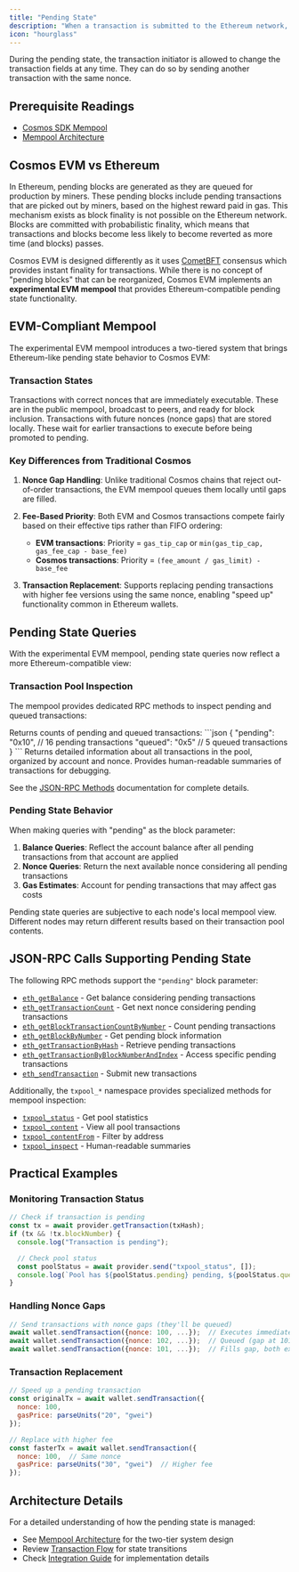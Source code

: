 ```yaml
---
title: "Pending State"
description: "When a transaction is submitted to the Ethereum network, it first goes into the pending status, waiting to be executed by the nodes. A transaction can be in the pending state for a longer duration if the gas price is set very low in the transaction and the nodes are busy processing other higher gas price transactions."
icon: "hourglass"
---
```


During the pending state, the transaction initiator is allowed to change the transaction fields at any time. They can do so by sending another transaction with the same nonce.

## Prerequisite Readings[​](#prerequisite-readings "Direct link to Prerequisite Readings")

* [Cosmos SDK Mempool](https://docs.cosmos.network/main/building-apps/app-mempool)
* [Mempool Architecture](/docs/documentation/concepts/mempool)

## Cosmos EVM vs Ethereum[​](#cosmos-evm-vs-ethereum "Direct link to Cosmos EVM vs Ethereum")

In Ethereum, pending blocks are generated as they are queued for production by miners. These pending blocks include pending transactions that are picked out by miners, based on the highest reward paid in gas. This mechanism exists as block finality is not possible on the Ethereum network. Blocks are committed with probabilistic finality, which means that transactions and blocks become less likely to become reverted as more time (and blocks) passes.

Cosmos EVM is designed differently as it uses [CometBFT](https://docs.cometbft.com/v1.0/) consensus which provides instant finality for transactions. While there is no concept of "pending blocks" that can be reorganized, Cosmos EVM implements an **experimental EVM mempool** that provides Ethereum-compatible pending state functionality.

## EVM-Compliant Mempool

The experimental EVM mempool introduces a two-tiered system that brings Ethereum-like pending state behavior to Cosmos EVM:

### Transaction States

<CardGroup cols={2}>
  <Card title="Pending Transactions" icon="clock">
    Transactions with correct nonces that are immediately executable. These are in the public mempool, broadcast to peers, and ready for block inclusion.
  </Card>
  <Card title="Queued Transactions" icon="layer-group">
    Transactions with future nonces (nonce gaps) that are stored locally. These wait for earlier transactions to execute before being promoted to pending.
  </Card>
</CardGroup>

### Key Differences from Traditional Cosmos

1. **Nonce Gap Handling**: Unlike traditional Cosmos chains that reject out-of-order transactions, the EVM mempool queues them locally until gaps are filled.

2. **Fee-Based Priority**: Both EVM and Cosmos transactions compete fairly based on their effective tips rather than FIFO ordering:
   - **EVM transactions**: Priority = `gas_tip_cap` or `min(gas_tip_cap, gas_fee_cap - base_fee)`
   - **Cosmos transactions**: Priority = `(fee_amount / gas_limit) - base_fee`

3. **Transaction Replacement**: Supports replacing pending transactions with higher fee versions using the same nonce, enabling "speed up" functionality common in Ethereum wallets.

## Pending State Queries[​](#pending-state-queries "Direct link to Pending State Queries")

With the experimental EVM mempool, pending state queries now reflect a more Ethereum-compatible view:

### Transaction Pool Inspection

The mempool provides dedicated RPC methods to inspect pending and queued transactions:

<AccordionGroup>
  <Accordion title="txpool_status">
    Returns counts of pending and queued transactions:
    ```json
    {
      "pending": "0x10",  // 16 pending transactions
      "queued": "0x5"     // 5 queued transactions
    }
    ```
  </Accordion>

  <Accordion title="txpool_content">
    Returns detailed information about all transactions in the pool, organized by account and nonce.
  </Accordion>

  <Accordion title="txpool_inspect">
    Provides human-readable summaries of transactions for debugging.
  </Accordion>
</AccordionGroup>

See the [JSON-RPC Methods](/docs/api-reference/ethereum-json-rpc/methods#txpool-methods) documentation for complete details.

### Pending State Behavior

When making queries with "pending" as the block parameter:

1. **Balance Queries**: Reflect the account balance after all pending transactions from that account are applied
2. **Nonce Queries**: Return the next available nonce considering all pending transactions
3. **Gas Estimates**: Account for pending transactions that may affect gas costs

<Note>
Pending state queries are subjective to each node's local mempool view. Different nodes may return different results based on their transaction pool contents.
</Note>

## JSON-RPC Calls Supporting Pending State[​](#json-rpc-calls-on-pending-transactions "Direct link to JSON-RPC Calls on Pending Transactions")

The following RPC methods support the `"pending"` block parameter:

* [`eth_getBalance`](/docs/api-reference/ethereum-json-rpc/methods#eth_getbalance) - Get balance considering pending transactions
* [`eth_getTransactionCount`](/docs/api-reference/ethereum-json-rpc/methods#eth_gettransactioncount) - Get next nonce considering pending transactions
* [`eth_getBlockTransactionCountByNumber`](/docs/api-reference/ethereum-json-rpc/methods#eth_getblocktransactioncountbynumber) - Count pending transactions
* [`eth_getBlockByNumber`](/docs/api-reference/ethereum-json-rpc/methods#eth_getblockbynumber) - Get pending block information
* [`eth_getTransactionByHash`](/docs/api-reference/ethereum-json-rpc/methods#eth_gettransactionbyhash) - Retrieve pending transactions
* [`eth_getTransactionByBlockNumberAndIndex`](/docs/api-reference/ethereum-json-rpc/methods#eth_gettransactionbyblockhashandindex) - Access specific pending transactions
* [`eth_sendTransaction`](/docs/api-reference/ethereum-json-rpc/methods#eth_sendtransaction) - Submit new transactions

Additionally, the `txpool_*` namespace provides specialized methods for mempool inspection:
* [`txpool_status`](/docs/api-reference/ethereum-json-rpc/methods#txpool_status) - Get pool statistics
* [`txpool_content`](/docs/api-reference/ethereum-json-rpc/methods#txpool_content) - View all pool transactions
* [`txpool_contentFrom`](/docs/api-reference/ethereum-json-rpc/methods#txpool_contentfrom) - Filter by address
* [`txpool_inspect`](/docs/api-reference/ethereum-json-rpc/methods#txpool_inspect) - Human-readable summaries

## Practical Examples

### Monitoring Transaction Status

```javascript
// Check if transaction is pending
const tx = await provider.getTransaction(txHash);
if (tx && !tx.blockNumber) {
  console.log("Transaction is pending");

  // Check pool status
  const poolStatus = await provider.send("txpool_status", []);
  console.log(`Pool has ${poolStatus.pending} pending, ${poolStatus.queued} queued`);
}
```

### Handling Nonce Gaps

```javascript
// Send transactions with nonce gaps (they'll be queued)
await wallet.sendTransaction({nonce: 100, ...});  // Executes immediately
await wallet.sendTransaction({nonce: 102, ...});  // Queued (gap at 101)
await wallet.sendTransaction({nonce: 101, ...});  // Fills gap, both execute
```

### Transaction Replacement

```javascript
// Speed up a pending transaction
const originalTx = await wallet.sendTransaction({
  nonce: 100,
  gasPrice: parseUnits("20", "gwei")
});

// Replace with higher fee
const fasterTx = await wallet.sendTransaction({
  nonce: 100,  // Same nonce
  gasPrice: parseUnits("30", "gwei")  // Higher fee
});
```

## Architecture Details

For a detailed understanding of how the pending state is managed:
- See [Mempool Architecture](/docs/documentation/concepts/mempool#architecture) for the two-tier system design
- Review [Transaction Flow](/docs/documentation/concepts/mempool#transaction-flow) for state transitions
- Check [Integration Guide](/docs/documentation/integration/mempool-integration) for implementation details